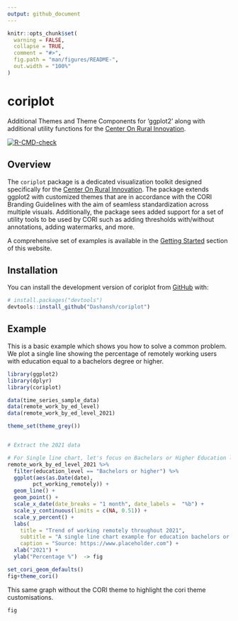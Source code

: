 ```yaml
---
output: github_document
---
```


<!-- README.md is generated from README.Rmd. Please edit that file -->

```r
knitr::opts_chunk$set(
  warning = FALSE,
  collapse = TRUE,
  comment = "#>",
  fig.path = "man/figures/README-",
  out.width = "100%"
)
```

# coriplot
Additional Themes and Theme Components for ‘ggplot2’ along with additional utility functions for the [Center On Rural Innovation](https://ruralinnovation.us/).

<!-- badges: start -->
[![R-CMD-check](https://github.com/Dashansh/coriplot/actions/workflows/check-standard.yaml/badge.svg)](https://github.com/Dashansh/coriplot/actions/workflows/check-standard.yaml)
<!-- badges: end -->

## Overview

The `coriplot` package is a dedicated visualization toolkit designed specifically for the [Center On Rural Innovation](https://ruralinnovation.us/). The package extends ggplot2 with customized themes that are in accordance with the CORI Branding Guidelines with the aim of seamless standardization across multiple visuals. Additionally, the package sees added support for a set of utility tools to be used by CORI such as adding thresholds with/without annotations, adding watermarks, and more.

A comprehensive set of examples is available in the [Getting Started](https://dashansh.github.io/coriplot/articles/coriplot.html) section of this website.

## Installation

You can install the development version of coriplot from [GitHub](https://github.com/) with:

``` r
# install.packages("devtools")
devtools::install_github("Dashansh/coriplot")
```

## Example

This is a basic example which shows you how to solve a common problem. We plot a single line showing the percentage of remotely working users with education equal to a bachelors degree or higher.

```r
library(ggplot2)
library(dplyr)
library(coriplot)

data(time_series_sample_data)
data(remote_work_by_ed_level)
data(remote_work_by_ed_level_2021)
```



```r
theme_set(theme_grey())


# Extract the 2021 data

# For Single line chart, let's focus on Bachelors or Higher Education level
remote_work_by_ed_level_2021 %>%
  filter(education_level == "Bachelors or higher") %>% 
  ggplot(aes(as.Date(date),
        pct_working_remotely)) +
  geom_line() +
  geom_point() +
  scale_x_date(date_breaks = "1 month", date_labels =  "%b") +
  scale_y_continuous(limits = c(NA, 0.51)) +
  scale_y_percent() +
  labs(
    title = "Trend of working remotely throughout 2021",
    subtitle = "A single line chart example for education bachelors or higher",
    caption = "Source: https://www.placeholder.com") +
  xlab("2021") +
  ylab("Percentage %")  -> fig

```



```r

set_cori_geom_defaults()
fig+theme_cori()
```

This same graph without the CORI theme to highlight the cori theme customisations.
```r
fig
```

